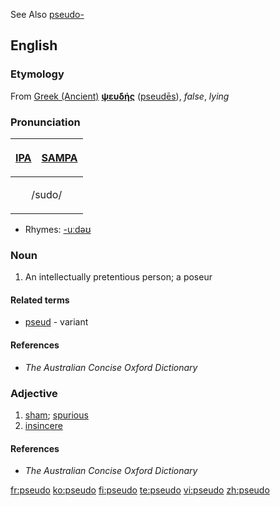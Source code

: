 See Also [[pseudo-]]
==English==
===Etymology===
From [[w:Ancient Greek language|Greek (Ancient)]]      <!-- Please note that this makes sense, so Greek (Modern) and Greek (Ancient) are listed both under 'G' --> '''[[ψευδής]]''' ([[pseudēs]]), ''false'', ''lying''

===Pronunciation===
{| border=1 cellpadding=5
! [[w:IPA|IPA]] !! [[w:SAMPA|SAMPA]]
|-
|colspan=2 align=center| /sudo/
|}
*Rhymes: [[Rhymes:English:-uːdəʊ|-uːdəʊ]]

===Noun===
{{en-noun}}
# An intellectually pretentious person; a poseur

====Related terms====
*[[pseud]] - variant

====References====
* ''The Australian Concise Oxford Dictionary''

===Adjective===
{{en-adj|-}}

# [[sham]]; [[spurious]]
# [[insincere]]

====References====
* ''The Australian Concise Oxford Dictionary''

[[fr:pseudo]]
[[ko:pseudo]]
[[fi:pseudo]]
[[te:pseudo]]
[[vi:pseudo]]
[[zh:pseudo]]